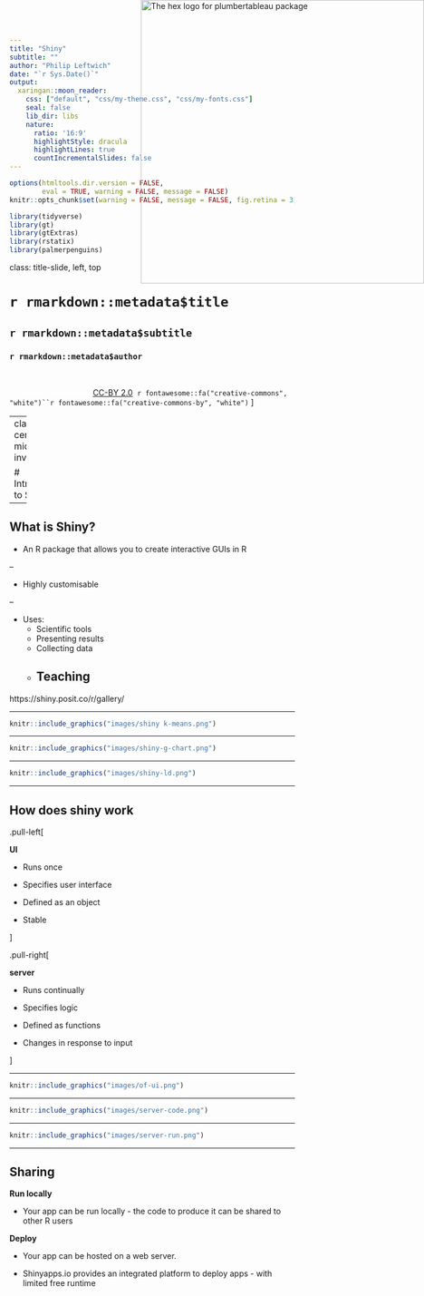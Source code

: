 ```yaml
---
title: "Shiny"
subtitle: ""
author: "Philip Leftwich"
date: "`r Sys.Date()`"
output:
  xaringan::moon_reader:
    css: ["default", "css/my-theme.css", "css/my-fonts.css"]
    seal: false
    lib_dir: libs
    nature:
      ratio: '16:9'
      highlightStyle: dracula
      highlightLines: true
      countIncrementalSlides: false
---
```


```r
options(htmltools.dir.version = FALSE,
        eval = TRUE, warning = FALSE, message = FALSE)
knitr::opts_chunk$set(warning = FALSE, message = FALSE, fig.retina = 3, fig.asp = 0.8, fig.width = 7, out.width = "120%")

library(tidyverse)
library(gt)
library(gtExtras)
library(rstatix)
library(palmerpenguins)

```


class: title-slide, left, top

# `r rmarkdown::metadata$title`

## `r rmarkdown::metadata$subtitle`

### `r rmarkdown::metadata$author`

<br>



<span style='color:white;'>Slides released under</span> [CC-BY 2.0](https://creativecommons.org/licenses/by/2.0/)&nbsp;&nbsp;`r fontawesome::fa("creative-commons", "white")``r fontawesome::fa("creative-commons-by", "white")` ]   

<div style = "position: absolute;top: 0px;right: 0px;"><img src="images/physalia.png" alt="The hex logo for plumbertableau package" width="500"></img></div>


---
class: center, middle inverse

# Introduction to Shiny


---

## What is Shiny?

- An R package that allows you to create interactive GUIs in R

--

- Highly customisable

--

- Uses: 
    - Scientific tools
    - Presenting results
    - Collecting data
    - Teaching
--

https://shiny.posit.co/r/gallery/
    
---


```r
knitr::include_graphics("images/shiny k-means.png")
```

---


```r
knitr::include_graphics("images/shiny-g-chart.png")

```
---


```r
knitr::include_graphics("images/shiny-ld.png")
```

---

## How does shiny work

.pull-left[

**UI**

- Runs once

- Specifies user interface

- Defined as an object

- Stable

]

.pull-right[

**server**

- Runs continually

- Specifies logic

- Defined as functions

- Changes in response to input

]


---


```r
knitr::include_graphics("images/of-ui.png")
```

---

```r
knitr::include_graphics("images/server-code.png")
```
---



```r
knitr::include_graphics("images/server-run.png")
```

---

## Sharing

**Run locally**

- Your app can be run locally - the code to produce it can be shared to other R users

**Deploy**

- Your app can be hosted on a web server. 

- Shinyapps.io provides an integrated platform to deploy apps - with limited free runtime
